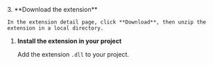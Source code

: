 <PlatformWrapper platform="windows">
3. **Download the extension**

    In the extension detail page, click **Download**, then unzip the extension in a local directory.

1. **Install the extension in your project**

    Add the extension `.dll` to your project.

</PlatformWrapper>

